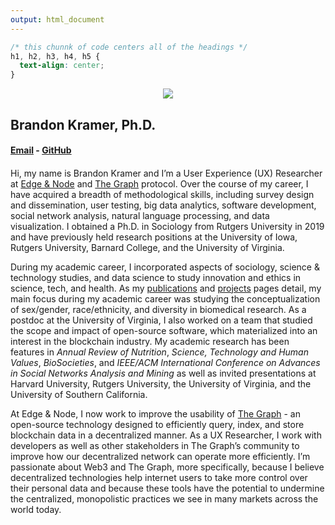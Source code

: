 ```yaml
---
output: html_document
---
```


```css
/* this chunnk of code centers all of the headings */
h1, h2, h3, h4, h5 {
  text-align: center;
}
```

<center>
![](/./home_files/blk-cropped.png)
</center>

## Brandon Kramer, Ph.D.

#### [Email](brandonleekramer@gmail.com) - [GitHub](https://github.com/brandonleekramer)

#### 

Hi, my name is Brandon Kramer and I'm a User Experience (UX) Researcher at [Edge & Node](https://edgeandnode.com/) and [The Graph](https://thegraph.com/en/) protocol. Over the course of my career, I have acquired a breadth of methodological skills, including survey design and dissemination, user testing, big data analytics, software development, social network analysis, natural language processing, and data visualization. I obtained a Ph.D. in Sociology from Rutgers University in 2019 and have previously held research positions at the University of Iowa, Rutgers University, Barnard College, and the University of Virginia. 

During my academic career, I incorporated aspects of sociology, science & technology studies, and data science to study innovation and ethics in science, tech, and health. As my [publications](/publications/) and [projects](/projects/) pages detail, my main focus during my academic career was studying the conceptualization of sex/gender, race/ethnicity, and diversity in biomedical research. As a postdoc at the University of Virginia, I also worked on a team that studied the scope and impact of open-source software, which materialized into an interest in the blockchain industry. My academic research has been features in *Annual Review of Nutrition*, *Science, Technology and Human Values*, *BioSocieties*, and *IEEE/ACM International Conference on Advances in Social Networks Analysis and Mining* as well as invited presentations at Harvard University, Rutgers University, the University of Virginia, and the University of Southern California.

At Edge & Node, I now work to improve the usability of [The Graph](https://thegraph.com/en/) - an open-source technology designed to efficiently query, index, and store blockchain data in a decentralized manner. As a UX Researcher, I work with developers as well as other stakeholders in The Graph's community to improve how our decentralized network can operate more efficiently. I'm passionate about Web3 and The Graph, more specifically, because I believe decentralized technologies help internet users to take more control over their personal data and because these tools have the potential to undermine the centralized, monopolistic practices we see in many markets across the world today. 













